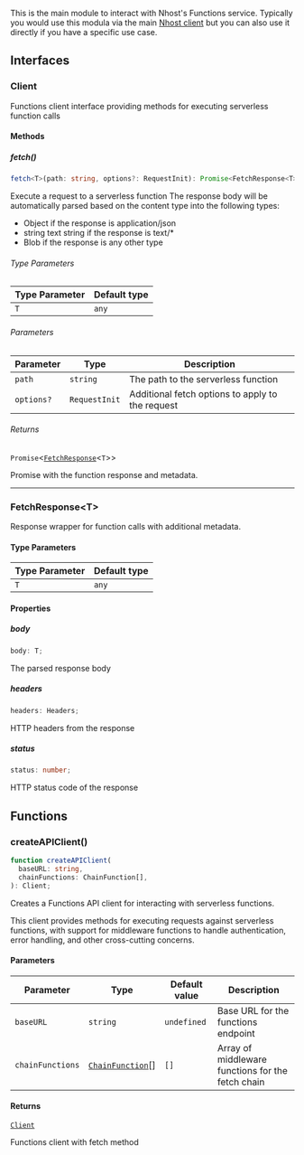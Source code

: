 This is the main module to interact with Nhost's Functions service.
Typically you would use this modula via the main [Nhost client](main#createclient)
but you can also use it directly if you have a specific use case.

## Interfaces

### Client

Functions client interface providing methods for executing serverless function calls

#### Methods

##### fetch()

```ts
fetch<T>(path: string, options?: RequestInit): Promise<FetchResponse<T>>;
```

Execute a request to a serverless function
The response body will be automatically parsed based on the content type into the following types:

- Object if the response is application/json
- string text string if the response is text/\*
- Blob if the response is any other type

###### Type Parameters

| Type Parameter | Default type |
| -------------- | ------------ |
| `T`            | `any`        |

###### Parameters

| Parameter  | Type          | Description                                      |
| ---------- | ------------- | ------------------------------------------------ |
| `path`     | `string`      | The path to the serverless function              |
| `options?` | `RequestInit` | Additional fetch options to apply to the request |

###### Returns

`Promise`&lt;[`FetchResponse`](#fetchresponse)&lt;`T`&gt;&gt;

Promise with the function response and metadata.

---

### FetchResponse&lt;T&gt;

Response wrapper for function calls with additional metadata.

#### Type Parameters

| Type Parameter | Default type |
| -------------- | ------------ |
| `T`            | `any`        |

#### Properties

##### body

```ts
body: T;
```

The parsed response body

##### headers

```ts
headers: Headers;
```

HTTP headers from the response

##### status

```ts
status: number;
```

HTTP status code of the response

## Functions

### createAPIClient()

```ts
function createAPIClient(
  baseURL: string,
  chainFunctions: ChainFunction[],
): Client;
```

Creates a Functions API client for interacting with serverless functions.

This client provides methods for executing requests against serverless functions,
with support for middleware functions to handle authentication, error handling,
and other cross-cutting concerns.

#### Parameters

| Parameter        | Type                                         | Default value | Description                                       |
| ---------------- | -------------------------------------------- | ------------- | ------------------------------------------------- |
| `baseURL`        | `string`                                     | `undefined`   | Base URL for the functions endpoint               |
| `chainFunctions` | [`ChainFunction`](fetch#chainfunction)[] | `[]`          | Array of middleware functions for the fetch chain |

#### Returns

[`Client`](#client)

Functions client with fetch method
